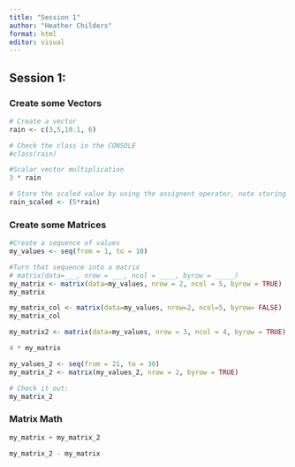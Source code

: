 ```yaml
---
title: "Session 1"
author: "Heather Childers"
format: html
editor: visual
---
```


## Session 1: 

### Create some Vectors

```r
# Create a vector
rain <- c(3,5,10.1, 6)

# Check the class in the CONSOLE
#class(rain)

#Scalar vector multiplication
3 * rain

# Store the scaled value by using the assignent operator, note storing the scaled value doesnt print the values
rain_scaled <- (5*rain)
```

### Create some Matrices

```r
#Create a sequence of values
my_values <- seq(from = 1, to = 10)

#Turn that sequence into a matrix
# matrix(data=___, nrow = ___, ncol = ____, byrow = _____)
my_matrix <- matrix(data=my_values, nrow = 2, ncol = 5, byrow = TRUE)
my_matrix

my_matrix_col <- matrix(data=my_values, nrow=2, ncol=5, byrow= FALSE)
my_matrix_col

```

```r
my_matrix2 <- matrix(data=my_values, nrow = 3, ncol = 4, byrow = TRUE)
```

```r

4 * my_matrix

my_values_2 <- seq(from = 21, to = 30)
my_matrix_2 <- matrix(my_values_2, nrow = 2, byrow = TRUE)

# Check it out:
my_matrix_2

```

### Matrix Math

```r
my_matrix + my_matrix_2

my_matrix_2 - my_matrix
```
